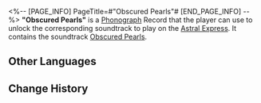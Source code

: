 <%-- [PAGE_INFO]
PageTitle=#"Obscured Pearls"#
[END_PAGE_INFO] --%>
{{Item Infobox
|id          = 210220
|image       = Item Obscured Pearls.png
|type        = Disk
|invCategory = Valuables
|rarity      = 3
|effect      = 
|description = A record that can be played on the Express' phonograph. It might be a chance acquisition or a gift from someone else. All sorts of memories surge up when the music plays &mdash; the smiles, encounters, touches, and the excitement of battle. Maybe that is why people still collect records even as society rapidly advances.<br />The current record contains the track "Obscured Pearls."
}}
{{Description|''Enigmatic, these waves and smoke are never restored even after a thousand lifetimes. Lacrimal, these seabound pearls and all souls unite in lament and grief and sorrow.''}}
'''"Obscured Pearls"''' is a [[Phonograph]] Record that the player can use to unlock the corresponding soundtrack to play on the [[Astral Express]]. It contains the soundtrack [[Obscured Pearls]].

==Other Languages==
{{Other Languages
|en   = "Obscured Pearls"
|zhs  = 《海若隐珠》
|zht  = 〈海若隱珠〉
|ja   = 『海若、珠を隠す』
|ko   = ≪진주를 품은 바다≫
|es   = Las perlas escondidas del mar
|fr   = «&nbsp;Obscured Pearls&nbsp;»
|ru   = Obscured Pearls
|th   = Obscured Pearls
|vi   = "Ngọc Trong Biển"
|de   = „Obskure Perlen“
|id   = "Obscured Pearls"
|pt   = "Obscured Pearls"
}}

==Change History==
{{Change History|1.2}}